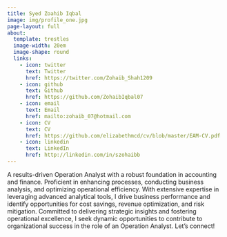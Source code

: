 ```yaml
---
title: Syed Zoahib Iqbal
image: img/profile_one.jpg
page-layout: full
about:
  template: trestles
  image-width: 20em
  image-shape: round
  links:
    - icon: twitter
      text: Twitter
      href: https://twitter.com/Zohaib_Shah1209
    - icon: github
      text: Github
      href: https://github.com/ZohaibIqbal07
    - icon: email
      text: Email
      href: mailto:zohaib_07@hotmail.com
    - icon: CV
      text: CV
      href: https://github.com/elizabethmcd/cv/blob/master/EAM-CV.pdf
    - icon: linkedin
      text: LinkedIn
      href: http://linkedin.com/in/szohaibb
---
```


A results-driven Operation Analyst with a robust
foundation in accounting and finance. Proficient in
enhancing processes, conducting business analysis,
and optimizing operational efficiency. With extensive
expertise in leveraging advanced analytical tools, I
drive business performance and identify opportunities
for cost savings, revenue optimization, and risk
mitigation. Committed to delivering strategic insights
and fostering operational excellence, I seek dynamic
opportunities to contribute to organizational success in
the role of an Operation Analyst. Let’s connect!
